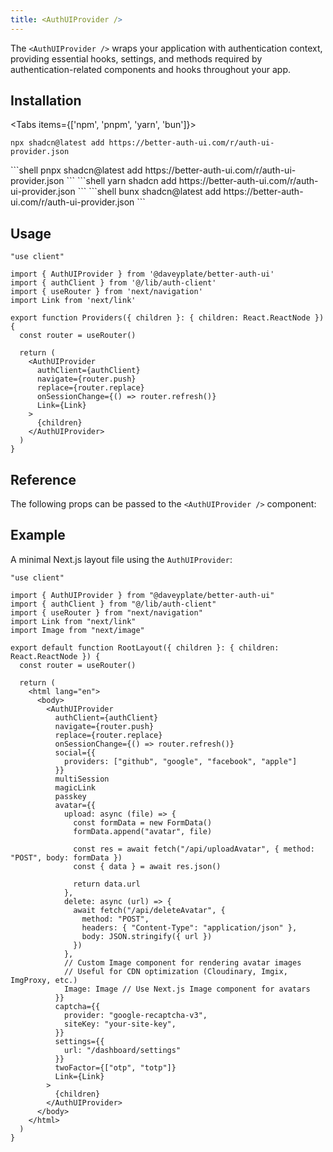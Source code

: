 ```yaml
---
title: <AuthUIProvider />
---
```


The `<AuthUIProvider />` wraps your application with authentication context, providing essential hooks, settings, and methods required by authentication-related components and hooks throughout your app.

## Installation

<Tabs items={['npm', 'pnpm', 'yarn', 'bun']}>
  <Tab value="npm">
  ```shell
  npx shadcn@latest add https://better-auth-ui.com/r/auth-ui-provider.json
  ```
  </Tab>
  <Tab value="pnpm">
  ```shell
  pnpx shadcn@latest add https://better-auth-ui.com/r/auth-ui-provider.json
  ```
  </Tab>
  <Tab value="yarn">
  ```shell
  yarn shadcn add https://better-auth-ui.com/r/auth-ui-provider.json
  ```
  </Tab>
  <Tab value="bun">
  ```shell
  bunx shadcn@latest add https://better-auth-ui.com/r/auth-ui-provider.json
  ```
  </Tab>
</Tabs>

## Usage

```tsx title="providers.tsx"
"use client"

import { AuthUIProvider } from '@daveyplate/better-auth-ui'
import { authClient } from '@/lib/auth-client'
import { useRouter } from 'next/navigation'
import Link from 'next/link'

export function Providers({ children }: { children: React.ReactNode }) {
  const router = useRouter()

  return (
    <AuthUIProvider
      authClient={authClient}
      navigate={router.push}
      replace={router.replace}
      onSessionChange={() => router.refresh()}
      Link={Link}
    >
      {children}
    </AuthUIProvider>
  )
}
```

## Reference

The following props can be passed to the `<AuthUIProvider />` component:

<AutoTypeTable path="../src/lib/auth-ui-provider.tsx" name="AuthUIProviderProps" />

## Example

A minimal Next.js layout file using the `AuthUIProvider`:

```tsx
"use client"

import { AuthUIProvider } from "@daveyplate/better-auth-ui"
import { authClient } from "@/lib/auth-client"
import { useRouter } from "next/navigation"
import Link from "next/link"
import Image from "next/image"

export default function RootLayout({ children }: { children: React.ReactNode }) {
  const router = useRouter()

  return (
    <html lang="en">
      <body>
        <AuthUIProvider
          authClient={authClient}
          navigate={router.push}
          replace={router.replace}
          onSessionChange={() => router.refresh()}
          social={{
            providers: ["github", "google", "facebook", "apple"]
          }}
          multiSession
          magicLink
          passkey
          avatar={{
            upload: async (file) => {
              const formData = new FormData()
              formData.append("avatar", file)

              const res = await fetch("/api/uploadAvatar", { method: "POST", body: formData })
              const { data } = await res.json()

              return data.url
            },
            delete: async (url) => {
              await fetch("/api/deleteAvatar", {
                method: "POST",
                headers: { "Content-Type": "application/json" },
                body: JSON.stringify({ url })
              })
            },
            // Custom Image component for rendering avatar images
            // Useful for CDN optimization (Cloudinary, Imgix, ImgProxy, etc.)
            Image: Image // Use Next.js Image component for avatars
          }}
          captcha={{
            provider: "google-recaptcha-v3",
            siteKey: "your-site-key",
          }}
          settings={{
            url: "/dashboard/settings"
          }}
          twoFactor={["otp", "totp"]}
          Link={Link}
        >
          {children}
        </AuthUIProvider>
      </body>
    </html>
  )
}
```

